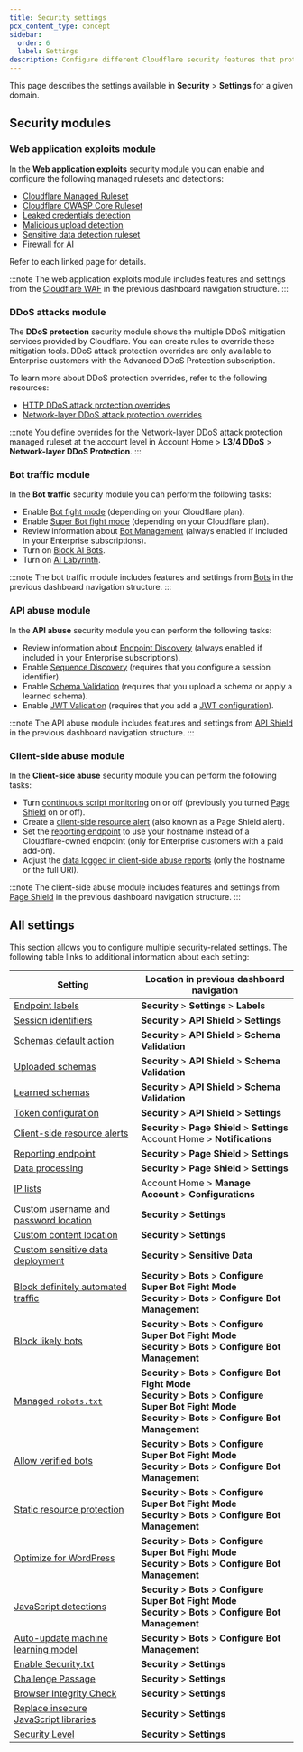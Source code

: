 ```yaml
---
title: Security settings
pcx_content_type: concept
sidebar:
  order: 6
  label: Settings
description: Configure different Cloudflare security features that protect your web applications, APIs, and resources.
---
```


This page describes the settings available in **Security** > **Settings** for a given domain.

## Security modules

### Web application exploits module

In the **Web application exploits** security module you can enable and configure the following managed rulesets and detections:

- [Cloudflare Managed Ruleset](/waf/managed-rules/reference/cloudflare-managed-ruleset/)
- [Cloudflare OWASP Core Ruleset](/waf/managed-rules/reference/owasp-core-ruleset/)
- [Leaked credentials detection](/waf/detections/leaked-credentials/)
- [Malicious upload detection](/waf/detections/malicious-uploads/)
- [Sensitive data detection ruleset](/waf/managed-rules/reference/sensitive-data-detection/)
- [Firewall for AI](/waf/detections/firewall-for-ai/)

Refer to each linked page for details.

:::note
The web application exploits module includes features and settings from the [Cloudflare WAF](/waf/) in the previous dashboard navigation structure.
:::

### DDoS attacks module

The **DDoS protection** security module shows the multiple DDoS mitigation services provided by Cloudflare. You can create rules to override these mitigation tools. DDoS attack protection overrides are only available to Enterprise customers with the Advanced DDoS Protection subscription.

To learn more about DDoS protection overrides, refer to the following resources:

- [HTTP DDoS attack protection overrides](/ddos-protection/managed-rulesets/http/override-expressions/)
- [Network-layer DDoS attack protection overrides](/ddos-protection/managed-rulesets/network/override-expressions/)

:::note
You define overrides for the Network-layer DDoS attack protection managed ruleset at the account level in Account Home > **L3/4 DDoS** > **Network-layer DDoS Protection**.
:::

### Bot traffic module

In the **Bot traffic** security module you can perform the following tasks:

- Enable [Bot fight mode](/bots/get-started/bot-fight-mode/) (depending on your Cloudflare plan).
- Enable [Super Bot fight mode](/bots/get-started/super-bot-fight-mode/) (depending on your Cloudflare plan).
- Review information about [Bot Management](/bots/get-started/bot-management/) (always enabled if included in your Enterprise subscriptions).
- Turn on [Block AI Bots](/bots/concepts/bot/#ai-bots).
- Turn on [AI Labyrinth](/bots/get-started/bot-fight-mode/#enable-ai-labyrinth).

:::note
The bot traffic module includes features and settings from [Bots](/bots/) in the previous dashboard navigation structure.
:::

### API abuse module

In the **API abuse** security module you can perform the following tasks:

- Review information about [Endpoint Discovery](/api-shield/security/api-discovery/) (always enabled if included in your Enterprise subscriptions).
- Enable [Sequence Discovery](/api-shield/security/sequence-analytics/) (requires that you configure a session identifier).
- Enable [Schema Validation](/api-shield/security/schema-validation/) (requires that you upload a schema or apply a learned schema).
- Enable [JWT Validation](/api-shield/security/jwt-validation/) (requires that you add a [JWT configuration](/api-shield/security/jwt-validation/configure/#token-configurations)).

:::note
The API abuse module includes features and settings from [API Shield](/api-shield/) in the previous dashboard navigation structure.
:::

### Client-side abuse module

In the **Client-side abuse** security module you can perform the following tasks:

- Turn [continuous script monitoring](/page-shield/how-it-works/) on or off (previously you turned [Page Shield](/page-shield/) on or off).
- Create a [client-side resource alert](/page-shield/alerts/) (also known as a Page Shield alert).
- Set the [reporting endpoint](/page-shield/reference/settings/#reporting-endpoint) to use your hostname instead of a Cloudflare-owned endpoint (only for Enterprise customers with a paid add-on).
- Adjust the [data logged in client-side abuse reports](/page-shield/reference/settings/#connection-target-details) (only the hostname or the full URI).

:::note
The client-side abuse module includes features and settings from [Page Shield](/page-shield/) in the previous dashboard navigation structure.
:::

## All settings

This section allows you to configure multiple security-related settings. The following table links to additional information about each setting:

| Setting                                                                                                                 | Location in previous dashboard navigation                                                                                                                                  |
| ----------------------------------------------------------------------------------------------------------------------- | -------------------------------------------------------------------------------------------------------------------------------------------------------------------------- |
| [Endpoint labels](/api-shield/management-and-monitoring/endpoint-labels/)                                               | **Security** > **Settings** > **Labels**                                                                                                                                   |
| [Session identifiers](/api-shield/management-and-monitoring/session-identifiers/#rule-form)                             | **Security** > **API Shield** > **Settings**                                                                                                                               |
| [Schemas default action](/api-shield/security/schema-validation/#change-the-global-default-action-of-schema-validation) | **Security** > **API Shield** > **Schema Validation**                                                                                                                      |
| [Uploaded schemas](/api-shield/security/schema-validation/)                                                             | **Security** > **API Shield** > **Schema Validation**                                                                                                                      |
| [Learned schemas](/api-shield/security/schema-validation/)                                                              | **Security** > **API Shield** > **Schema Validation**                                                                                                                      |
| [Token configuration](/api-shield/security/jwt-validation/#add-a-token-validation-configuration)                        | **Security** > **API Shield** > **Settings**                                                                                                                               |
| [Client-side resource alerts](/page-shield/alerts/configure/)                                                           | **Security** > **Page Shield** > **Settings**<br/>Account Home > **Notifications**                                                                                         |
| [Reporting endpoint](/page-shield/reference/settings/#reporting-endpoint)                                               | **Security** > **Page Shield** > **Settings**                                                                                                                              |
| [Data processing](/page-shield/reference/settings/#connection-target-details)                                           | **Security** > **Page Shield** > **Settings**                                                                                                                              |
| [IP lists](/waf/tools/lists/custom-lists/#ip-lists)                                                                     | Account Home > **Manage Account** > **Configurations**                                                                                                                     |
| [Custom username and password location](/waf/detections/leaked-credentials/#custom-detection-locations)                 | **Security** > **Settings**                                                                                                                                                |
| [Custom content location](/waf/detections/malicious-uploads/#custom-scan-expressions)                                   | **Security** > **Settings**                                                                                                                                                |
| [Custom sensitive data deployment](/waf/managed-rules/reference/sensitive-data-detection/#configure-in-the-dashboard)   | **Security** > **Sensitive Data**                                                                                                                                          |
| [Block definitely automated traffic](/bots/get-started/super-bot-fight-mode/)                                           | **Security** > **Bots** > **Configure Super Bot Fight Mode<br/>Security** > **Bots** > **Configure Bot Management**                                                        |
| [Block likely bots](/bots/get-started/super-bot-fight-mode/)                                                            | **Security** > **Bots** > **Configure Super Bot Fight Mode<br/>Security** > **Bots** > **Configure Bot Management**                                                        |
| [Managed `robots.txt`](/bots/additional-configurations/managed-robots-txt/)                                             | **Security** > **Bots** > **Configure Bot Fight Mode<br/>Security** > **Bots** > **Configure Super Bot Fight Mode<br/>Security** > **Bots** > **Configure Bot Management** |
| [Allow verified bots](/bots/get-started/super-bot-fight-mode/)                                                          | **Security** > **Bots** > **Configure Super Bot Fight Mode<br/>Security** > **Bots** > **Configure Bot Management**                                                        |
| [Static resource protection](/bots/additional-configurations/static-resources/)                                         | **Security** > **Bots** > **Configure Super Bot Fight Mode<br/>Security** > **Bots** > **Configure Bot Management**                                                        |
| [Optimize for WordPress](/bots/troubleshooting/wordpress-loopback-issue/)                                               | **Security** > **Bots** > **Configure Super Bot Fight Mode<br/>Security** > **Bots** > **Configure Bot Management**                                                        |
| [JavaScript detections](/bots/additional-configurations/javascript-detections/)                                         | **Security** > **Bots** > **Configure Super Bot Fight Mode<br/>Security** > **Bots** > **Configure Bot Management**                                                        |
| [Auto-update machine learning model](/bots/reference/machine-learning-models/)                                          | **Security** > **Bots** > **Configure Bot Management**                                                                                                                     |
| [Enable Security.txt](/security-center/infrastructure/security-file/)                                                   | **Security** > **Settings**                                                                                                                                                |
| [Challenge Passage](/cloudflare-challenges/challenge-types/challenge-pages/#challenge-passage)                          | **Security** > **Settings**                                                                                                                                                |
| [Browser Integrity Check](/waf/tools/browser-integrity-check/)                                                          | **Security** > **Settings**                                                                                                                                                |
| [Replace insecure JavaScript libraries](/waf/tools/replace-insecure-js-libraries/)                                      | **Security** > **Settings**                                                                                                                                                |
| [Security Level](/waf/tools/security-level/)                                                                            | **Security** > **Settings**                                                                                                                                                |
